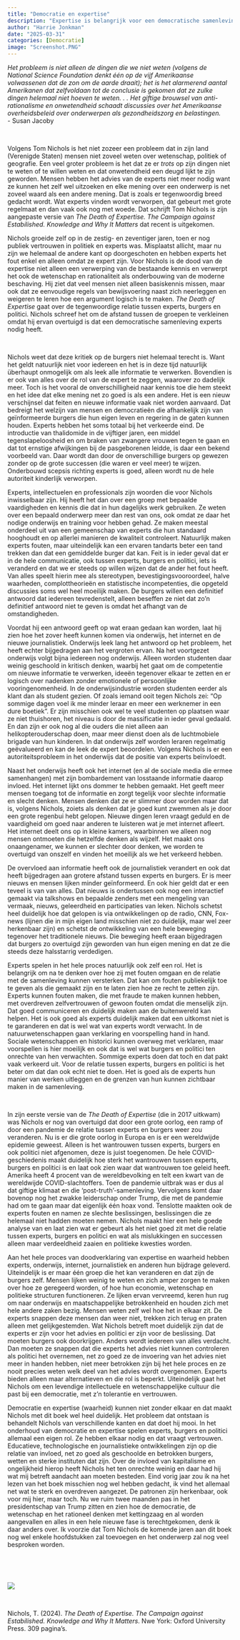 ```yaml
---
title: "Democratie en expertise"
description: "Expertise is belangrijk voor een democratische samenleving. Maar tegenwoordig wordt kennis niet meer serieus genomen en iedereen lijkt zelf expert te zijn geworden, schrjft Nichols in zijn boek *The Death of Expertise. The Campaign against Estabilished. Knowledge and Why It Matters*.  Een democratie is gebaat bij een goede relatie tussen experts, burgers en politici. Die afstand is te groot geworden en Nichols probeert met zijn nieuwe boek deze afstand te verkleinen. Hij laat zien hoe het zover is gekomen en wat er nodig is om het onderlinge vertrouwen te herstellen. Het boek kwam eind 2024 uit. Of hij zelf hier ondertussen nog vertrouwen in heeft, kun je je afvragen. Hij laat wel goed zien hoe democratie en expertise elkaar nodig hebben en daarom alleen als is het waard om gelezen te worden." 
author: "Harrie Jonkman"
date: "2025-03-31"
categories: [Democratie]
image: "Screenshot.PNG"
---
```


*Het probleem is niet alleen de dingen die we niet weten (volgens de National Science Foundation denkt één op de vijf Amerikaanse volwassenen dat de zon om de aarde draait); het is het alarmerend aantal Amerikanen dat zelfvoldaan tot de conclusie is gekomen dat ze zulke dingen helemaal niet hoeven te weten. . . Het giftige brouwsel van anti-rationalisme en onwetendheid schaadt discussies over het Amerikaanse overheidsbeleid over onderwerpen als gezondheidszorg en belastingen.*   
\- Susan Jacoby

<br>

Volgens Tom Nichols is het niet zozeer een probleem dat in zijn land (Verenigde Staten) mensen niet zoveel weten over wetenschap, politiek of geografie. Een veel groter probleem is het dat ze er *trots* op zijn dingen niet te weten of te willen weten en dat onwetendheid een deugd lijkt te zijn geworden. Mensen hebben het advies van de experts niet meer nodig want ze kunnen het zelf wel uitzoeken en elke mening over een onderwerp is net zoveel waard als een andere mening. Dat is zoals er tegenwoordig breed gedacht wordt. Wat experts vinden wordt verworpen, dat gebeurt met grote regelmaat en dan vaak ook nog met woede. Dat schrijft Tom Nichols is zijn aangepaste versie van *The Death of Expertise. The Campaign against Estabilished. Knowledge and Why It Matters* dat recent is uitgekomen.

Nichols groeide zelf op in de zestig- en zeventiger jaren, toen er nog publiek vertrouwen in politiek en experts was. Misplaatst allicht, maar nu zijn we helemaal de andere kant op doorgeschoten en hebben experts het fout enkel en alleen omdat ze expert zijn. Voor Nichols is de dood van de expertise niet alleen een verwerping van de bestaande kennis en verwerpt het ook de wetenschap en rationaliteit als onderbouwing van de moderne beschaving. Hij ziet dat veel mensen niet alleen basiskennis missen, maar ook dat ze eenvoudige regels van bewijsvoering naast zich neerleggen en weigeren te leren hoe een argument logisch is te maken. *The Death of Expertise* gaat over de tegenwoordige relatie tussen experts, burgers en politici. Nichols schreef het om de afstand tussen de groepen te verkleinen omdat hij ervan overtuigd is dat een democratische samenleving experts nodig heeft.

<br>

Nichols weet dat deze kritiek op de burgers niet helemaal terecht is. Want het geldt natuurlijk niet voor iedereen en het is in deze tijd natuurlijk überhaupt onmogelijk om als leek alle informatie te verwerken. Bovendien is er ook van alles over de rol van de expert te zeggen, waarover zo dadelijk meer. Toch is het vooral de onverschilligheid naar kennis toe die hem steekt en het idee dat elke mening net zo goed is als een andere. Het is een nieuw verschijnsel dat feiten en nieuwe informatie vaak niet worden aanvaard. Dat bedreigt het welzijn van mensen en democratieën die afhankelijk zijn van geïnformeerde burgers die hun eigen leven en regering in de gaten kunnen houden. Experts hebben het soms totaal bij het verkeerde eind. De introductie van thalidomide in de vijftiger jaren, een middel tegenslapeloosheid en om braken van zwangere vrouwen tegen te gaan en dat tot ernstige afwijkingen bij de pasgeborenen leidde, is daar een bekend voorbeeld van. Daar wordt dan door de onverschillige burgers op gewezen zonder op de grote successen (die waren er veel meer) te wijzen. Onderbouwd scepsis richting experts is goed, alleen wordt nu de hele autoriteit kinderlijk verworpen.

Experts, intellectuelen en professionals zijn woorden die voor Nichols inwisselbaar zijn. Hij heeft het dan over een groep met bepaalde vaardigheden en kennis die dat in hun dagelijks werk gebruiken. Ze weten over een bepaald onderwerp meer dan rest van ons, ook omdat ze daar het nodige onderwijs en training voor hebben gehad. Ze maken meestal onderdeel uit van een gemeenschap van experts die hun standaard hooghoudt en op allerlei manieren de kwaliteit controleert. Natuurlijk maken experts fouten, maar uiteindelijk kan een ervaren tandarts beter een tand trekken dan dat een gemiddelde burger dat kan. Feit is in ieder geval dat er in de hele communicatie, ook tussen experts, burgers en politici, iets is veranderd en dat we er steeds op willen wijzen dat de ander het fout heeft. Van alles speelt hierin mee als stereotypen, bevestigingsvooroordeel, halve waarheden, complottheorieën en statistische incompetenties, die opgeteld discussies soms wel heel moeilijk maken. De burgers willen een definitief antwoord dat iedereen tevredenstelt, alleen beseffen ze niet dat zo’n definitief antwoord niet te geven is omdat het afhangt van de omstandigheden.

Voordat hij een antwoord geeft op wat eraan gedaan kan worden, laat hij zien hoe het zover heeft kunnen komen via onderwijs, het internet en de nieuwe journalistiek. Onderwijs leek lang het antwoord op het probleem, het heeft echter bijgedragen aan het vergroten ervan. Na het voortgezet onderwijs volgt bijna iedereen nog onderwijs. Alleen worden studenten daar weinig geschoold in kritisch denken, waarbij het gaat om de competentie om nieuwe informatie te verwerken, ideeën tegenover elkaar te zetten en er logisch over nadenken zonder emotionele of persoonlijke vooringenomenheid. In de onderwijsindustrie worden studenten eerder als klant dan als student gezien. Of zoals iemand ooit tegen Nichols zei: “Op sommige dagen voel ik me minder leraar en meer een werknemer in een dure boetiek”. Er zijn misschien ook wel te veel studenten op plaatsen waar ze niet thuishoren, het niveau is door de massificatie in ieder geval gedaald. En dan zijn er ook nog al die ouders die niet alleen aan helikopterouderschap doen, maar meer dienst doen als de luchtmobiele brigade van hun kinderen. In dat onderwijs zelf worden leraren regelmatig geëvalueerd en kan de leek de expert beoordelen. Volgens Nichols is er een autoriteitsprobleem in het onderwijs dat de positie van experts beïnvloedt.

Naast het onderwijs heeft ook het internet (en al de sociale media die ermee samenhangen) met zijn bombardement van losstaande informatie daarop invloed. Het internet lijkt ons dommer te hebben gemaakt. Het geeft meer mensen toegang tot de informatie en zorgt tegelijk voor slechte informatie en slecht denken. Mensen denken dat ze er slimmer door worden maar dat is, volgens Nichols, zoiets als denken dat je goed kunt zwemmen als je door een grote regenbui hebt gelopen. Nieuwe dingen leren vraagt geduld en de vaardigheid om goed naar anderen te luisteren wat je met internet afleert. Het internet deelt ons op in kleine kamers, waarbinnen we alleen nog mensen ontmoeten die hetzelfde denken als wijzelf. Het maakt ons onaangenamer, we kunnen er slechter door denken, we worden te overtuigd van onszelf en vinden het moeilijk als we het verkeerd hebben.

De overvloed aan informatie heeft ook de journalistiek verandert en ook dat heeft bijgedragen aan grotere afstand tussen experts en burgers. Er is meer nieuws en mensen lijken minder geïnformeerd. En ook hier geldt dat er een teveel is van van alles. Dat nieuws is ondertussen ook nog een interactief gemaakt via talkshows en bepaalde zenders met een mengeling van vermaak, nieuws, geleerdheid en participaties van leken. Nichols schetst heel duidelijk hoe dat gelopen is via ontwikkelingen op de radio, CNN, Fox-news (lijnen die in mijn eigen land misschien niet zo duidelijk, maar wel zeer herkenbaar zijn) en schetst de ontwikkeling van een hele beweging tegenover het traditionele nieuws. Die beweging heeft eraan bijgedragen dat burgers zo overtuigd zijn geworden van hun eigen mening en dat ze die steeds deze halsstarrig verdedigen.

Experts spelen in het hele proces natuurlijk ook zelf een rol. Het is belangrijk om na te denken over hoe zij met fouten omgaan en de relatie met de samenleving kunnen versterken. Dat kan om fouten publiekelijk toe te geven als die gemaakt zijn en te laten zien hoe ze recht te zetten zijn. Experts kunnen fouten maken, die met fraude te maken kunnen hebben, met overdreven zelfvertrouwen of gewoon fouten omdat die menselijk zijn. Dat goed communiceren en duidelijk maken aan de buitenwereld kan helpen. Het is ook goed als experts duidelijk maken dat een uitkomst niet is te garanderen en dat is wel wat van experts wordt verwacht. In de natuurwetenschappen gaan verklaring en voorspelling hand in hand. Sociale wetenschappen en historici kunnen overweg met verklaren, maar voorspellen is hier moeilijk en ook dat is wel wat burgers en politici ten onrechte van hen verwachten. Sommige experts doen dat toch en dat pakt vaak verkeerd uit. Voor de relatie tussen experts, burgers en politici is het beter om dat dan ook echt niet te doen. Het is goed als de experts hun manier van werken uitleggen en de grenzen van hun kunnen zichtbaar maken in de samenleving.

<br>

In zijn eerste versie van de *The Death of Expertise* (die in 2017 uitkwam) was Nichols er nog van overtuigd dat door een grote oorlog, een ramp of door een pandemie de relatie tussen experts en burgers weer zou veranderen. Nu is er die grote oorlog in Europa en is er een wereldwijde epidemie geweest. Alleen is het wantrouwen tussen experts, burgers en ook politici niet afgenomen, deze is juist toegenomen. De hele COVID-geschiedenis maakt duidelijk hoe sterk het wantrouwen tussen experts, burgers en politici is en laat ook zien waar dat wantrouwen toe geleid heeft. Amerika heeft 4 procent van de wereldbevolking en telt een kwart van de wereldwijde COVID-slachtoffers. Toen de pandemie uitbrak was er dus al dat giftige klimaat en die ‘post-truth’-samenleving. Vervolgens komt daar bovenop nog het zwakke leiderschap onder Trump, die met de pandemie had om te gaan maar dat eigenlijk één hoax vond. Tenslotte maakten ook de experts fouten en namen ze slechte beslissingen, beslissingen die ze helemaal niet hadden moeten nemen. Nichols maakt hier een hele goede analyse van en laat zien wat er gebeurt als het niet goed zit met die relatie tussen experts, burgers en politici en wat als mislukkingen en successen alleen maar verdeeldheid zaaien en politieke kwesties worden.

Aan het hele proces van doodverklaring van expertise en waarheid hebben experts, onderwijs, internet, journalistiek en anderen hun bijdrage geleverd. Uiteindelijk is er maar één groep die het kan veranderen en dat zijn de burgers zelf. Mensen lijken weinig te weten en zich amper zorgen te maken over hoe ze geregeerd worden, of hoe hun economie, wetenschap en politieke structuren functioneren. Ze lijken ervan vervreemd, keren hun rug om naar onderwijs en maatschappelijke betrokkenheid en houden zich met hele andere zaken bezig. Mensen weten zelf wel hoe het in elkaar zit. De experts snappen deze mensen dan weer niet, trekken zich terug en praten alleen met gelijkgestemden. Wat Nichols betreft moet duidelijk zijn dat de experts er zijn voor het advies en politici er zijn voor de beslissing. Dat moeten burgers ook doorkrijgen. Anders wordt iedereen van alles verdacht. Dan moeten ze snappen dat die experts het advies niet kunnen controleren als politici het overnemen, net zo goed ze de invoering van het advies niet meer in handen hebben, niet meer betrokken zijn bij het hele proces en ze nooit precies weten welk deel van het advies wordt overgenomen. Experts bieden alleen maar alternatieven en die rol is beperkt. Uiteindelijk gaat het Nichols om een levendige intellectuele en wetenschappelijke cultuur die past bij een democratie, met z’n tolerantie en vertrouwen.     

Democratie en expertise (waarheid) kunnen niet zonder elkaar en dat maakt Nichols met dit boek wel heel duidelijk. Het probleem dat ontstaan is behandelt Nichols van verschillende kanten en dat doet hij mooi. In het onderhoud van democratie en expertise spelen experts, burgers en politici allemaal een eigen rol. Ze hebben elkaar nodig en dat vraagt vertrouwen. Educatieve, technologische en journalistieke ontwikkelingen zijn op die relatie van invloed, net zo goed als geschoolde en betrokken burgers, wetten en sterke instituten dat zijn. Over de invloed van kapitalisme en ongelijkheid hierop heeft Nichols het ten onrechte weinig en daar had hij wat mij betreft aandacht aan moeten besteden. Eind vorig jaar zou ik na het lezen van het boek misschien nog wel hebben gedacht, ik vind het allemaal net wat te sterk en overdreven aangezet. De patronen zijn herkenbaar, ook voor mij hier, maar toch. Nu we ruim twee maanden pas in het presidentschap van Trump zitten en zien hoe de democratie, de wetenschap en het rationeel denken met kettingzaag en al worden aangevallen en alles in een hele nieuwe fase is terechtgekomen, denk ik daar anders over. Ik voorzie dat Tom Nichols de komende jaren aan dit boek nog wel enkele hoofdstukken zal toevoegen en het onderwerp zal nog veel besproken worden.

<br>

<br>



![](Screenshot.png)

<br>

Nichols, T. (2024). *The Death of Expertise. The Campaign against Estabilished. Knowledge and Why It Matters*. Nwe York: Oxford University Press. 309 pagina’s.
